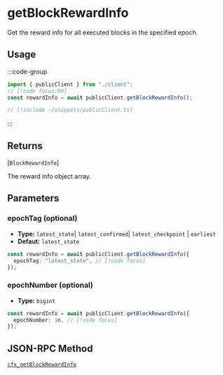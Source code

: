 # getBlockRewardInfo

Get the reward info for all executed blocks in the specified epoch.

## Usage

:::code-group

```ts twoslash [example.ts]
import { publicClient } from "./client";
// [!code focus:99]
const rewardInfo = await publicClient.getBlockRewardInfo();
```

```ts [client.ts] filename="client.ts"
// [!include ~/snippets/publicClient.ts]
```

:::

## Returns

[`BlockRewardInfo`][](#TODO)

The reward info object array.

## Parameters

### epochTag (optional)

- **Type:** `latest_state`| `latest_confirmed`| `latest_checkpoint` | `earliest`
- **Defaut:** `latest_state`

```ts
const rewardInfo = await publicClient.getBlockRewardInfo({
  epochTag: "latest_state", // [!code focus]
});
```

### epochNumber (optional)

- **Type:** `bigint`

```ts
const rewardInfo = await publicClient.getBlockRewardInfo({
  epochNumber: 1n, // [!code focus]
});
```

## JSON-RPC Method

[`cfx_getBlockRewardInfo`](https://doc.confluxnetwork.org/docs/core/build/json-rpc/cfx-namespace#cfx_getblockrewardinfo)
